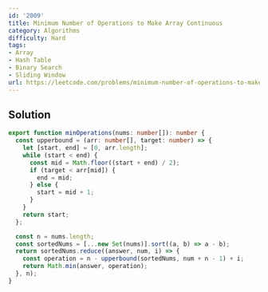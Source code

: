 ```yaml
---
id: '2009'
title: Minimum Number of Operations to Make Array Continuous
category: Algorithms
difficulty: Hard
tags:
- Array
- Hash Table
- Binary Search
- Sliding Window
url: https://leetcode.com/problems/minimum-number-of-operations-to-make-array-continuous
---
```


## Solution

```typescript filename="solution.ts" copy
export function minOperations(nums: number[]): number {
  const upperbound = (arr: number[], target: number) => {
    let [start, end] = [0, arr.length];
    while (start < end) {
      const mid = Math.floor((start + end) / 2);
      if (target < arr[mid]) {
        end = mid;
      } else {
        start = mid + 1;
      }
    }
    return start;
  };

  const n = nums.length;
  const sortedNums = [...new Set(nums)].sort((a, b) => a - b);
  return sortedNums.reduce((answer, num, i) => {
    const operation = n - upperbound(sortedNums, num + n - 1) + i;
    return Math.min(answer, operation);
  }, n);
}
```

